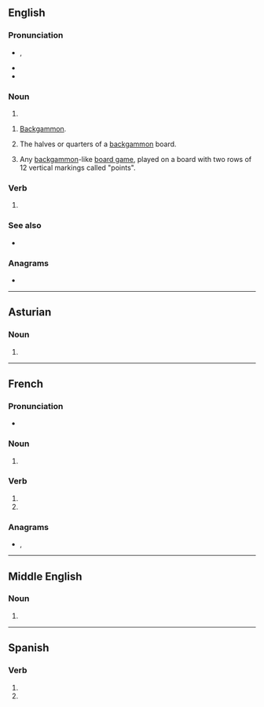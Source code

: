 ==English==

===Pronunciation===
* {{enPR|tāʹbəlz}}, {{IPA|en|/ˈteɪbl̩z/}}
* {{hyph|en|ta|bles}}
* {{audio|en|en-us-tables.ogg|Audio (US)}}

===Noun===
{{head|en|noun form}}

# {{plural of|en|table}}

{{en-plural noun}}

# [[backgammon|Backgammon]].
# {{lb|en|backgammon}} The halves or quarters of a [[backgammon]] board.
# Any [[backgammon]]-like [[board game]], played on a board with two rows of 12 vertical markings called "points".

===Verb===
{{head|en|verb form}}

# {{en-third-person singular of|table}}

===See also===
* {{l|en|turn the tables}}

===Anagrams===
* {{anagrams|en|a=abelst|Bestla|ablest|ablets|bastle|belast|blates|bleats|stable}}

----

==Asturian==

===Noun===
{{head|ast|noun form}}

# {{plural of|ast|tabla}}

----

==French==

===Pronunciation===
* {{audio|fr|LL-Q150 (fra)-0x010C-tables.wav|Audio}}

===Noun===
{{head|fr|noun form|g=f}}

# {{plural of|fr|table}}

===Verb===
{{head|fr|verb form}}

# {{inflection of|fr|tabler||2|s|pres|indc}}
# {{inflection of|fr|tabler||2|s|pres|subj}}

===Anagrams===
* {{l|fr|baltes}}, {{l|fr|stable}}

----

==Middle English==

===Noun===
{{head|enm|noun plural form}}

# {{plural of|enm|table}}

----

==Spanish==

===Verb===
{{head|es|verb form}}

# {{es-verb form of|tablar|ending=-ar|mood=subjunctive|tense=present|number=s|person=2|formal=n}}
# {{es-verb form of|tablar|ending=-ar|mood=imperative|number=s|person=2|formal=n|sense=negative}}